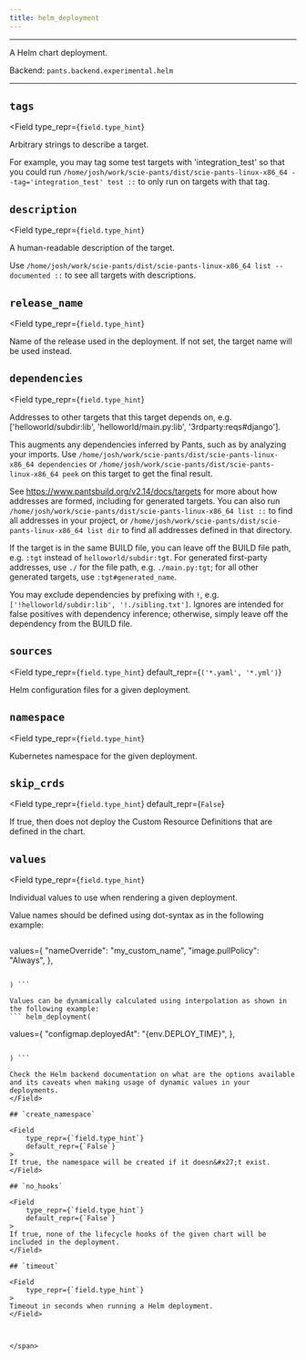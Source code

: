 ```yaml
---
title: helm_deployment
---
```



---

A Helm chart deployment.

Backend: <span className="color--primary">`pants.backend.experimental.helm`</span>

---

<span className={styles.options}>

## `tags`

<Field
    type_repr={`field.type_hint`}
>
Arbitrary strings to describe a target.

For example, you may tag some test targets with &#x27;integration_test&#x27; so that you could run `/home/josh/work/scie-pants/dist/scie-pants-linux-x86_64 --tag='integration_test' test ::` to only run on targets with that tag.
</Field>

## `description`

<Field
    type_repr={`field.type_hint`}
>
A human-readable description of the target.

Use `/home/josh/work/scie-pants/dist/scie-pants-linux-x86_64 list --documented ::` to see all targets with descriptions.
</Field>

## `release_name`

<Field
    type_repr={`field.type_hint`}
>
Name of the release used in the deployment. If not set, the target name will be used instead.
</Field>

## `dependencies`

<Field
    type_repr={`field.type_hint`}
>
Addresses to other targets that this target depends on, e.g. [&#x27;helloworld/subdir:lib&#x27;, &#x27;helloworld/main.py:lib&#x27;, &#x27;3rdparty:reqs#django&#x27;].

This augments any dependencies inferred by Pants, such as by analyzing your imports. Use `/home/josh/work/scie-pants/dist/scie-pants-linux-x86_64 dependencies` or `/home/josh/work/scie-pants/dist/scie-pants-linux-x86_64 peek` on this target to get the final result.

See https://www.pantsbuild.org/v2.14/docs/targets for more about how addresses are formed, including for generated targets. You can also run `/home/josh/work/scie-pants/dist/scie-pants-linux-x86_64 list ::` to find all addresses in your project, or `/home/josh/work/scie-pants/dist/scie-pants-linux-x86_64 list dir` to find all addresses defined in that directory.

If the target is in the same BUILD file, you can leave off the BUILD file path, e.g. `:tgt` instead of `helloworld/subdir:tgt`. For generated first-party addresses, use `./` for the file path, e.g. `./main.py:tgt`; for all other generated targets, use `:tgt#generated_name`.

You may exclude dependencies by prefixing with `!`, e.g. `['!helloworld/subdir:lib', '!./sibling.txt']`. Ignores are intended for false positives with dependency inference; otherwise, simply leave off the dependency from the BUILD file.
</Field>

## `sources`

<Field
    type_repr={`field.type_hint`}
    default_repr={`('*.yaml', '*.yml')`}
>
Helm configuration files for a given deployment.
</Field>

## `namespace`

<Field
    type_repr={`field.type_hint`}
>
Kubernetes namespace for the given deployment.
</Field>

## `skip_crds`

<Field
    type_repr={`field.type_hint`}
    default_repr={`False`}
>
If true, then does not deploy the Custom Resource Definitions that are defined in the chart.
</Field>

## `values`

<Field
    type_repr={`field.type_hint`}
>
Individual values to use when rendering a given deployment.

Value names should be defined using dot-syntax as in the following example:
``` helm_deployment(
```
values={
    "nameOverride": "my_custom_name",
    "image.pullPolicy": "Always",
},
```

) ```

Values can be dynamically calculated using interpolation as shown in the following example:
``` helm_deployment(
```
values={
    "configmap.deployedAt": "{env.DEPLOY_TIME}",
},
```

) ```

Check the Helm backend documentation on what are the options available and its caveats when making usage of dynamic values in your deployments.
</Field>

## `create_namespace`

<Field
    type_repr={`field.type_hint`}
    default_repr={`False`}
>
If true, the namespace will be created if it doesn&#x27;t exist.
</Field>

## `no_hooks`

<Field
    type_repr={`field.type_hint`}
    default_repr={`False`}
>
If true, none of the lifecycle hooks of the given chart will be included in the deployment.
</Field>

## `timeout`

<Field
    type_repr={`field.type_hint`}
>
Timeout in seconds when running a Helm deployment.
</Field>



</span>